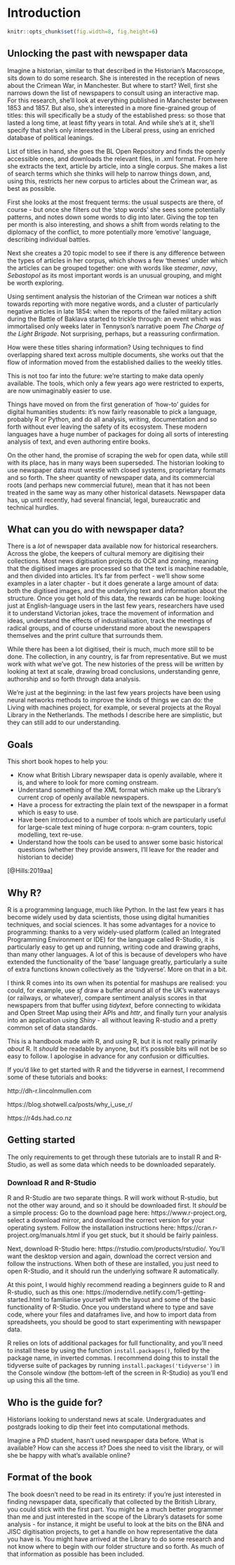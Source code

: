 # Introduction

```r
knitr::opts_chunk$set(fig.width=8, fig.height=6)
```


## Unlocking the past with newspaper data

Imagine a historian, similar to that described in the Historian's Macroscope, sits down to do some research. She is interested in the reception of news about the Crimean War, in Manchester. But where to start? Well, first she narrows down the list of newspapers to consult using an interactive map. For this research, she'll look at everything published in Manchester between 1853 and 1857. But also, she's interested in a more fine-grained group of titles: this will specifically be a study of the established press: so those that lasted a long time, at least fifty years in total. And while she's at it, she'll specify that she's only interested in the Liberal press, using an enriched database of political leanings.

List of titles in hand, she goes the BL Open Repository and finds the openly accessible ones, and downloads the relevant files, in .xml format. From here she extracts the text, article by article, into a single corpus. She makes a list of search terms which she thinks will help to narrow things down, and, using this, restricts her new corpus to articles about the Crimean war, as best as possible. 

First she looks at the most frequent terms: the usual suspects are there, of course - but once she filters out the 'stop words' she sees some potentially patterns, and notes down some words to dig into later. Giving the top ten per month is also interesting, and shows a shift from words relating to the diplomacy of the conflict, to more potentially more 'emotive' language, describing individual battles. 

Next she creates a 20 topic model to see if there is any difference between the types of articles in her corpus, which shows a few 'themes' under which the articles can be grouped together: one with words like _steamer_, _navy_, _Sebastopol_ as its most important words is an unusual grouping, and might be worth exploring. 

Using sentiment analysis the historian of the Crimean war notices a shift towards reporting with more negative words, and a cluster of particularly negative articles in late 1854: when the reports of the failed military action during the Battle of Baklava started to trickle through: an event which was immortalised only weeks later in Tennyson's narrative poem _The Charge of the Light Brigade_. Not surprising, perhaps, but a reassuring confirmation.

How were these titles sharing information? Using techniques to find overlapping shared text across multiple documents, she works out that the flow of information moved from the established dailies to the weekly titles. 

This is not too far into the future: we're starting to make data openly available. The tools, which only a few years ago were restricted to experts, are now unimaginably easier to use. 

Things have moved on from the first generation of 'how-to' guides for digital humanities students: it's now fairly reasonable to pick a language, probably R or Python, and do all analysis, writing, documentation and so forth without ever leaving the safety of its ecosystem. These modern languages have a huge number of packages for doing all sorts of interesting analysis of text, and even authoring entire books.

On the other hand, the promise of scraping the web for open data, while still with its place, has in many ways been superseded. The historian looking to use newspaper data must wrestle with closed systems, proprietary formats and so forth. The sheer quantity of newspaper data, and its commercial roots (and perhaps new commercial future), mean that it has not been treated in the same way as many other historical datasets. Newspaper data has, up until recently, had several financial, legal, bureaucratic and technical hurdles. 

## What can you do with newspaper data?
There is a _lot_ of newspaper data available now for historical researchers. Across the globe, the keepers of cultural memory are digitising their collections. Most news digitisation projects do OCR and zoning, meaning that the digitised images are processed so that the text is machine readable, and then divided into articles. It's far from perfect - we'll show some examples in a later chapter - but it does generate a large amount of data: both the digitised images, and the underlying text and information about the structure.  Once you get hold of this data, the rewards can be huge: looking just at English-language users in the last few years, researchers have used it to understand Victorian jokes, trace the movement of information and ideas, understand the effects of industrialisation, track the meetings of radical groups, and of course understand more about the newspapers themselves and the print culture that surrounds them.

While there has been a lot digitised, their is much, much more still to be done. The collection, in any country, is far from representative. But we must work with what we've got. The new histories of the press will be written by looking at text at scale, drawing broad conclusions, understanding genre, authorship and so forth through data analysis. 

We're just at the beginning: in the last few years projects have been using neural networks methods to improve the kinds of things we can do: the Living with machines project, for example, or several projects at the Royal Library in the Netherlands. The methods I describe here are simplistic, but they can still add to our understanding. 

## Goals
This short book hopes to help you:

* Know what British Library newspaper data is openly available, where it is, and where to look for more coming onstream.
* Understand something of the XML format which make up the Library's current crop of openly available newspapers. 
* Have a process for extracting the plain text of the newspaper in a format which is easy to use.
* Have been introduced to a number of tools which are particularly useful for large-scale text mining of huge corpora: n-gram counters, topic modelling, text re-use.
* Understand how the tools can be used to answer some basic historical questions (whether they provide answers, I'll leave for the reader and historian to decide)

[@Hills:2019aa] 

## Why R?
R is a programming language, much like Python. In the last few years it has become widely used by data scientists, those using digital humanities techniques, and social sciences. It has some advantages for a novice to programming: thanks to a very widely-used platform (called an Integrated Programming Environment or IDE) for the language called R-Studio, it is particularly easy to get up and running, writing code and drawing graphs, than many other languages. A lot of this is because of developers who have extended the functionality of the 'base' language greatly, particularly a suite of extra functions known collectively as the 'tidyverse'. More on that in a bit. 

I think R comes into its own when its potential for mashups are realised: you could, for example, use *sf* draw a buffer around all of the UK's waterways (or railways, or whatever), compare sentiment analysis scores in that newspapers from that buffer using *tidytext*, before connecting to wikidata and Open Street Map using their APIs and *httr*, and finally turn your  analysis into an application using *Shiny* - all without leaving R-studio and a pretty common set of data standards. 

This is a handbook made _with_ R, and _using_ R, but it is not really primarily _about_ R. It _should_ be readable by anyone, but it's possible bits will not be so easy to follow. I apologise in advance for any confusion or difficulties. 

If you'd like to get started with R and the tidyverse in earnest, I recommend some of these tutorials and books:

http://dh-r.lincolnmullen.com 

https://blog.shotwell.ca/posts/why_i_use_r/

https://r4ds.had.co.nz

## Getting started
The only requirements to get through these tutorials are to install R and R-Studio, as well as some data which needs to be downloaded separately. 

### Download R and R-Studio
R and R-Studio are two separate things. R will work without R-studio, but not the other way around, and so it should be downloaded first. It _should_ be a simple process: Go to the download page here: https://www.r-project.org, select a download mirror, and download the correct version for your operating system. Follow the installation instructions here: https://cran.r-project.org/manuals.html if you get stuck, but it should be fairly painless. 

Next, download R-Studio here: https://rstudio.com/products/rstudio/. You'll want the desktop version and again, download the correct version and follow the instructions. When both of these are installed, you just need to open R-Studio, and it should run the underlying software R automatically. 

At this point, I would highly recommend reading a beginners guide to R and R-studio, such as this one: https://moderndive.netlify.com/1-getting-started.html to familiarise yourself with the layout and some of the basic functionality of R-Studio. Once you understand where to type and save code, where your files and dataframes live, and how to import data from spreadsheets, you should be good to start experimenting with newspaper data. 

R relies on lots of additional packages for full functionality, and you'll need to install these by using the function ```install.packages()```, folled by the package name, in inverted commas. I recommend doing this to install the tidyverse suite of packages by running ```install.packages('tidyverse')``` in the Console window (the bottom-left of the screen in R-Studio) as you'll end up using this all the time. 

## Who is the guide for?
Historians looking to understand news at scale. Undergraduates and postgrads looking to dip their feet into computational methods.

Imagine a PhD student, hasn't used newspaper data before. What is available? How can she access it? Does she need to visit the library, or will she be happy with what's available online? 

## Format of the book

The book doesn't need to be read in its entirety: if you're just interested in finding newspaper data, specifically that collected by the British Library, you could stick with the first part. You might be a much better programmer than me and just interested in the scope of the Library's datasets for some analysis - for instance, it might be useful to look at the bits on the BNA and JISC digitisation projects, to get a handle on how representative the data you have is. You might have arrived at the Library to do some research and not know where to begin with our folder structure and so forth. As much of that information as possible has been included.



